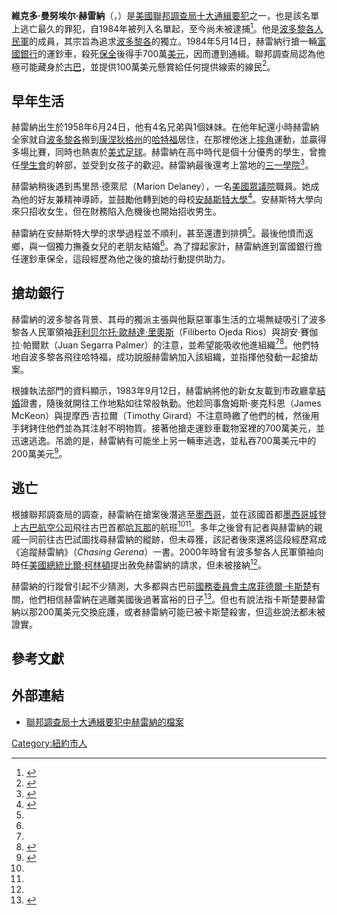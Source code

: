 {{noteTA
|1=zh-hans:卡斯特罗; zh-tw:卡斯楚; zh-hk:卡斯特羅;
|2=zh-cn:保安; zh-sg:保安员; zh-hk:保安員; zh-mo:保安員; zh-tw:保全;
}}
{{Infobox FBI Ten Most Wanted
| name               = 維克多·曼努埃尔·赫雷納
| image              = Victor_Manuel_Gerena_FBI_aged_photograph.jpg
| caption            = 維克多·曼努埃尔·赫雷納
| birth_date         = {{Birth date and age|year=1958|month=6|day=24}}
| birth_place        = {{USA}}[[紐約州|紐約州]][[紐約市|紐約市]]
| nationality        = {{USA}}
| charge             = [[搶劫|搶劫]]、[[謀殺|謀殺]]
| occupation         = 運鈔車保全
| added_date         = 1984年5月14日
| number             = 386
}}

'''維克多·曼努埃尔·赫雷納'''（{{lang-en|Victor Manuel Gerena}}，{{bd|1958年|6月24日}}）是[[美國|美國]][[聯邦調查局|聯邦調查局]][[美國聯邦調查局十大通緝要犯|十大通緝要犯]]之一，也是該名單上逃亡最久的罪犯，自1984年被列入名單起，至今尚未被逮捕<ref>{{cite web |url=http://www.fbi.gov/wanted/topten/tenfaq.htm |title=FBI's Ten Most Wanted Fugitives |publisher=聯邦調查局 |language=en |accessdate=2010-06-27 |archive-date=2015-03-07 |archive-url=https://web.archive.org/web/20150307034515/http://www.fbi.gov/wanted/topten/tenfaq.htm |dead-url=no }}</ref>。他是[[波多黎各人民軍|波多黎各人民軍]]的成員，其宗旨為追求[[波多黎各|波多黎各]]的獨立。1984年5月14日，赫雷納行搶一輛[[富國銀行|富國銀行]]的運鈔車，殺死[[保全|保全]]後得手700萬[[美元|美元]]，因而遭到通緝。聯邦調查局認為他極可能藏身於[[古巴|古巴]]，並提供100萬美元懸賞給任何提供線索的線民<ref>{{cite web |url=http://www.fbi.gov/wanted/topten/fugitives/gerena.htm |title=FBI Victor Manuel Gerena's FBI Top 10 Most Wanted Fugitive Alert |publisher=聯邦調查局 |language=en |accessdate=2010-07-12 |archive-date=2015-04-01 |archive-url=https://web.archive.org/web/20150401013929/http://www2.fbi.gov/wanted/topten/fugitives/gerena.htm |dead-url=no }}</ref>。

==  早年生活  ==
赫雷納出生於1958年6月24日，他有4名兄弟與1個妹妹。在他年紀還小時赫雷納全家就自[[波多黎各|波多黎各]]搬到[[康涅狄格州|康涅狄格州]]的[[哈特福|哈特福]]居住，在那裡他迷上[[摔角|摔角]]運動，並贏得多場比賽，同時也熱衷於[[美式足球|美式足球]]。赫雷納在高中時代是個十分優秀的學生，曾擔任[[學生會|學生會]]的幹部，並受到女孩子的歡迎。赫雷納最後還考上當地的[[三一學院_(康乃迪克州)|三一學院]]<ref name="CNN">{{citeweb |url=http://transcripts.cnn.com/TRANSCRIPTS/0606/30/acd.02.html |title=The Hunt for the FBI's "Ten Most Wanted" Fugitives |publisher=[[有線電視新聞網|有線電視新聞網]] |language=en |accessdate=2010-07-12 |archive-date=2010-07-20 |archive-url=https://web.archive.org/web/20100720013719/http://transcripts.cnn.com/TRANSCRIPTS/0606/30/acd.02.html |dead-url=no }}</ref>。

赫雷納稍後遇到馬里昂·德萊尼（Marion Delaney），一名[[美國眾議院|美國眾議院]]職員。她成為他的好友兼精神導師，並鼓勵他轉到她的母校[[安赫斯特大學|安赫斯特大學]]<ref name="Marion Delaney">{{citeweb |url=http://www.latinamericanstudies.org/puertorico/boy.htm |title=In Hartford, A Boy Grows Up Alongside Puerto Rican Nationalism |publisher=拉丁美洲研究 |language=en |accessdate=2010-07-12 |archive-date=2008-12-02 |archive-url=https://web.archive.org/web/20081202125414/http://www.latinamericanstudies.org/puertorico/boy.htm |dead-url=no }}</ref>。安赫斯特大學向來只招收女生，但在財務陷入危機後也開始招收男生。

赫雷納在安赫斯特大學的求學過程並不順利，甚至還遭到排擠<ref name="Marion Delaney"/>。最後他憤而返鄉，與一個獨力撫養女兒的老朋友結婚<ref name="CNN"/>。為了撐起家計，赫雷納進到富國銀行擔任運鈔車保全，這段經歷為他之後的搶劫行動提供助力。

==  搶劫銀行  ==
赫雷納的波多黎各背景、其母的獨派主張與他厭惡軍事生活的立場無疑吸引了波多黎各人民軍領袖[[菲利贝尔托·歐赫達·里奧斯|菲利贝尔托·歐赫達·里奧斯]]（Filiberto Ojeda Rios）與胡安·賽伽拉·帕爾默（Juan Segarra Palmer）的注意，並希望能吸收他進組織<ref name="CNN"/><ref name="Puerto Rico">{{citeweb |url=http://www.latinamericanstudies.org/puertorico/gerena.htm |title=The Untold Tale Of Victor Gerena |publisher=拉丁美洲研究 |language=en |accessdate=2010-07-12 |archive-date=2008-10-11 |archive-url=https://web.archive.org/web/20081011175740/http://www.latinamericanstudies.org/puertorico/gerena.htm |dead-url=no }}</ref>。他們特地自波多黎各飛往哈特福，成功說服赫雷納加入該組織，並指揮他發動一起搶劫案。

根據執法部門的資料顯示，1983年9月12日，赫雷納將他的新女友載到市政廳拿[[結婚|結婚]]證書，隨後就開往工作地點如往常般執勤。他趁同事詹姆斯·麥克科恩（James McKeon）與提摩西·吉拉爾（Timothy Girard）不注意時繳了他們的械，然後用手銬銬住他們並為其注射不明物質。接著他搶走運鈔車載物室裡的700萬美元，並迅速逃逸。吊詭的是，赫雷納有可能坐上另一輛車逃逸，並私吞700萬美元中的200萬美元<ref name="rob">{{citeweb |url=http://www.amw.com/fugitives/case.cfm?id=24432 |title=Elusive Bank Robber Lands On FBI's Top Ten List |publisher=全美通緝犯名單 |language=en |accessdate=2010-07-12 |deadurl=yes |archiveurl=https://web.archive.org/web/20121109065352/http://www.amw.com/fugitives/case.cfm?id=24432 |archivedate=2012-11-09 }}</ref>。

==  逃亡  ==
根據聯邦調查局的調查，赫雷納在搶案後潛逃至[[墨西哥|墨西哥]]，並在該國首都[[墨西哥城|墨西哥城]]登上[[古巴航空公司|古巴航空公司]]飛往古巴首都[[哈瓦那|哈瓦那]]的航班<ref name="CNN"/><ref name="rob"/>。多年之後曾有記者與赫雷納的親戚一同前往古巴試圖找尋赫雷納的縱跡，但未尋獲，該記者後來還將這段經歷寫成《追蹤赫雷納》（''Chasing Gerena''）一書。2000年時曾有波多黎各人民軍領袖向時任[[美國總統|美國總統]][[比爾·柯林頓|比爾·柯林頓]]提出赦免赫雷納的請求，但未被接納<ref name="Puerto Rico"/>。

赫雷納的行蹤曾引起不少猜測，大多都與古巴前[[國務委員會主席|國務委員會主席]][[菲德爾·卡斯楚|菲德爾·卡斯楚]]有關，他們相信赫雷納在逃離美國後過著富裕的日子<ref name="Cuba">{{citeweb |url=http://edition.cnn.com/2003/LAW/06/24/ctv.luster/index.html |title=When the going gets tough, desperados often look to Mexico |publisher=有線電視新聞網 |language=en |accessdate=2010-07-12 |archive-date=2016-03-07 |archive-url=https://web.archive.org/web/20160307160342/http://edition.cnn.com/2003/LAW/06/24/ctv.luster/index.html |dead-url=no }}</ref>。但也有說法指卡斯楚要赫雷納以那200萬美元交換庇護，或者赫雷納可能已被卡斯楚殺害，但這些說法都未被證實。

==  參考文獻  ==
{{reflist|2}}

==  外部連結  ==
*[http://www.fbi.gov/wanted/topten/fugitives/gerena.htm 聯邦調查局十大通緝要犯中赫雷納的檔案] {{Wayback|url=http://www.fbi.gov/wanted/topten/fugitives/gerena.htm |date=20150401013929 }}

{{Authority control}}
{{DEFAULTSORT:Gerena, Victor Manuel}}

[[Category:紐約市人|Category:紐約市人]]
